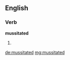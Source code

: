 ==English==

===Verb===
'''mussitated'''

# {{past of|[[mussitate]]}}

[[de:mussitated]]
[[mg:mussitated]]